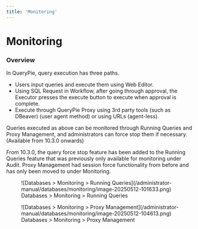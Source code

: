 ```yaml
---
title: 'Monitoring'
---
```



# Monitoring

### Overview

In QueryPie, query execution has three paths.

* Users input queries and execute them using Web Editor.
* Using SQL Request in Workflow, after going through approval, the Executor presses the execute button to execute when approval is complete.
* Execute through QueryPie Proxy using 3rd party tools (such as DBeaver) (user agent method) or using URLs (agent-less).

Queries executed as above can be monitored through Running Queries and Proxy Management, and administrators can force stop them if necessary. (Available from 10.3.0 onwards)

<Callout type="info">
From 10.3.0, the query force stop feature has been added to the Running Queries feature that was previously only available for monitoring under Audit. Proxy Management had session force functionality from before and has only been moved to under Monitoring.
</Callout>


<figure data-layout="center" data-align="center">
![Databases &gt; Monitoring &gt; Running Queries](/administrator-manual/databases/monitoring/image-20250512-101633.png)
<figcaption>
Databases &gt; Monitoring &gt; Running Queries
</figcaption>
</figure>

<figure data-layout="center" data-align="center">
![Databases &gt; Monitoring &gt; Proxy Management](/administrator-manual/databases/monitoring/image-20250512-104613.png)
<figcaption>
Databases &gt; Monitoring &gt; Proxy Management
</figcaption>
</figure>


